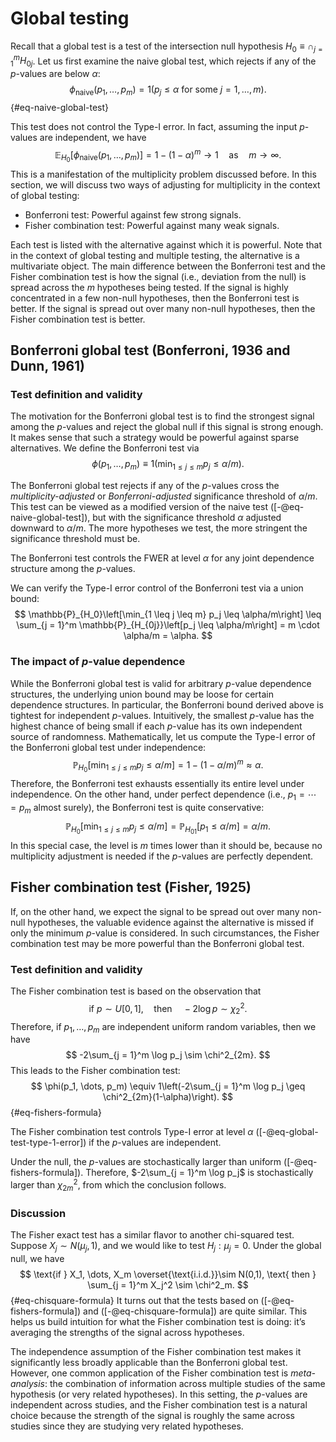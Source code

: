 # Global testing {#sec-global-testing}

Recall that a global test is a test of the intersection null hypothesis $H_0 \equiv \cap_{j = 1}^m H_{0j}$. Let us first examine the naive global test, which rejects if any of the $p$-values are below $\alpha$:
$$
\phi_{\text{naive}}(p_1, \dots, p_m) = 1\left(p_j \leq \alpha \text{ for some } j = 1, \dots, m\right).
$$ {#eq-naive-global-test}

This test does not control the Type-I error. In fact, assuming the input $p$-values are independent, we have
$$
\mathbb{E}_{H_0}[\phi_{\text{naive}}(p_1, \dots, p_m)] = 1-(1-\alpha)^m \rightarrow 1 \quad \text{as} \quad m \rightarrow \infty.
$$
This is a manifestation of the multiplicity problem discussed before. In this section, we will discuss two ways of adjusting for multiplicity in the context of global testing:

- Bonferroni test: Powerful against few strong signals.
- Fisher combination test: Powerful against many weak signals.

Each test is listed with the alternative against which it is powerful. Note that in the context of global testing and multiple testing, the alternative is a multivariate object. The main difference between the Bonferroni test and the Fisher combination test is how the signal (i.e., deviation from the null) is spread across the $m$ hypotheses being tested. If the signal is highly concentrated in a few non-null hypotheses, then the Bonferroni test is better. If the signal is spread out over many non-null hypotheses, then the Fisher combination test is better.

## Bonferroni global test (Bonferroni, 1936 and Dunn, 1961) {#sec-bonferroni-global-test}

### Test definition and validity

The motivation for the Bonferroni global test is to find the strongest signal among the $p$-values and reject the global null if this signal is strong enough. It makes sense that such a strategy would be powerful against sparse alternatives. We define the Bonferroni test via
$$
\phi(p_1, \dots, p_m) \equiv 1\left(\min_{1 \leq j \leq m} p_j \leq \alpha/m\right).
$$

The Bonferroni global test rejects if any of the $p$-values cross the *multiplicity-adjusted* or *Bonferroni-adjusted* significance threshold of $\alpha/m$. This test can be viewed as a modified version of the naive test ([-@eq-naive-global-test]), but with the significance threshold $\alpha$ adjusted downward to $\alpha/m$. The more hypotheses we test, the more stringent the significance threshold must be.

::: {#prp-bonferroni-fwer-control}
The Bonferroni test controls the FWER at level $\alpha$ for any joint dependence structure among the $p$-values.
:::

::: {.proof}
We can verify the Type-I error control of the Bonferroni test via a union bound:
$$
\mathbb{P}_{H_0}\left[\min_{1 \leq j \leq m} p_j \leq \alpha/m\right] \leq \sum_{j = 1}^m \mathbb{P}_{H_{0j}}\left[p_j \leq \alpha/m\right] = m \cdot \alpha/m = \alpha.
$$
:::

### The impact of $p$-value dependence

While the Bonferroni global test is valid for arbitrary $p$-value dependence structures, the underlying union bound may be loose for certain dependence structures. In particular, the Bonferroni bound derived above is tightest for independent $p$-values. Intuitively, the smallest $p$-value has the highest chance of being small if each $p$-value has its own independent source of randomness. Mathematically, let us compute the Type-I error of the Bonferroni global test under independence:
$$
\mathbb{P}_{H_0}\left[\min_{1 \leq j \leq m} p_j \leq \alpha/m\right] = 1 - (1-\alpha/m)^m \approx \alpha.
$$
Therefore, the Bonferroni test exhausts essentially its entire level under independence. On the other hand, under perfect dependence (i.e., $p_1 = \cdots = p_m$ almost surely), the Bonferroni test is quite conservative:
$$
\mathbb{P}_{H_0}\left[\min_{1 \leq j \leq m} p_j \leq \alpha/m\right] = \mathbb{P}_{H_{01}}\left[p_1 \leq \alpha/m\right] = \alpha/m.
$$
In this special case, the level is $m$ times lower than it should be, because no multiplicity adjustment is needed if the $p$-values are perfectly dependent.

## Fisher combination test (Fisher, 1925) {#sec-fisher-combination-test}

If, on the other hand, we expect the signal to be spread out over many non-null hypotheses, the valuable evidence against the alternative is missed if only the minimum $p$-value is considered. In such circumstances, the Fisher combination test may be more powerful than the Bonferroni global test.

### Test definition and validity

The Fisher combination test is based on the observation that
$$
\text{if } p \sim U[0,1], \quad \text{then} \quad -2\log p \sim \chi^2_2.
$$
Therefore, if $p_1, \dots, p_m$ are independent uniform random variables, then we have
$$
-2\sum_{j = 1}^m \log p_j \sim \chi^2_{2m}.
$$
This leads to the Fisher combination test:
$$
\phi(p_1, \dots, p_m) \equiv 1\left(-2\sum_{j = 1}^m \log p_j \geq \chi^2_{2m}(1-\alpha)\right).
$$ {#eq-fishers-formula}

::: {#prp-fisher-type1-control}
The Fisher combination test controls Type-I error at level $\alpha$ ([-@eq-global-test-type-1-error]) if the $p$-values are independent.
:::

::: {.proof}
Under the null, the $p$-values are stochastically larger than uniform ([-@eq-fishers-formula]). Therefore, $-2\sum_{j = 1}^m \log p_j$ is stochastically larger than $\chi^2_{2m}$, from which the conclusion follows.
:::

### Discussion

The Fisher exact test has a similar flavor to another chi-squared test. Suppose $X_j \sim N(\mu_j, 1)$, and we would like to test $H_j: \mu_j = 0$. Under the global null, we have
$$
\text{if } X_1, \dots, X_m \overset{\text{i.i.d.}}\sim N(0,1), \text{ then } \sum_{j = 1}^m X_j^2 \sim \chi^2_m.
$$ {#eq-chisquare-formula}
It turns out that the tests based on ([-@eq-fishers-formula]) and ([-@eq-chisquare-formula]) are quite similar. This helps us build intuition for what the Fisher combination test is doing: it's averaging the strengths of the signal across hypotheses.

The independence assumption of the Fisher combination test makes it significantly less broadly applicable than the Bonferroni global test. However, one common application of the Fisher combination test is *meta-analysis*: the combination of information across multiple studies of the same hypothesis (or very related hypotheses). In this setting, the $p$-values are independent across studies, and the Fisher combination test is a natural choice because the strength of the signal is roughly the same across studies since they are studying very related hypotheses.
